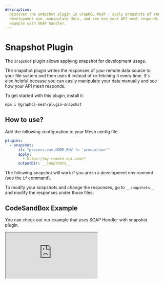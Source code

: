 ```yaml
---
description:
  Discover the snapshot plugin in GraphQL Mesh - apply snapshots of remote data sources for
  development use, manipulate data, and see how your API mesh responds. Learn how to use it in our
  example with SOAP handler.
---
```


# Snapshot Plugin

The `snapshot` plugin allows applying snapshot for development usage.

The snapshot plugin writes the responses of your remote data source to your file system and then
uses it instead of re-fetching it every time. It's also helpful because you can easily manipulate
your data manually and see how your API mesh responds.

To get started with this plugin, install it:

```sh npm2yarn
npm i @graphql-mesh/plugin-snapshot
```

## How to use?

Add the following configuration to your Mesh config file:

```yaml filename=".meshrc.yaml"
plugins:
  - snapshot:
      if: "process.env.NODE_ENV != 'production'"
      apply:
        - https://my-remote-api.com/*
      outputDir: __snapshots__
```

The following snapshot will work if you are in a development environment (see the `if` command).

To modify your snapshots and change the responses, go to `__snapshots__` and modify the responses
under those files.

## CodeSandBox Example

You can check out our example that uses SOAP Handler with snapshot plugin.

<iframe
  src="https://codesandbox.io/embed/github/Urigo/graphql-mesh/tree/master/examples/soap-country-info?fontsize=14&hidenavigation=1&theme=dark&module=%2F.meshrc.yml"
  className="mt-6 w-full h-[500px] rounded-md"
  title="country-info-example"
  allow="geolocation; microphone; camera; midi; vr; accelerometer; gyroscope; payment; ambient-light-sensor; encrypted-media; usb"
  sandbox="allow-modals allow-forms allow-popups allow-scripts allow-same-origin"
/>

## Config API Reference


<API />
